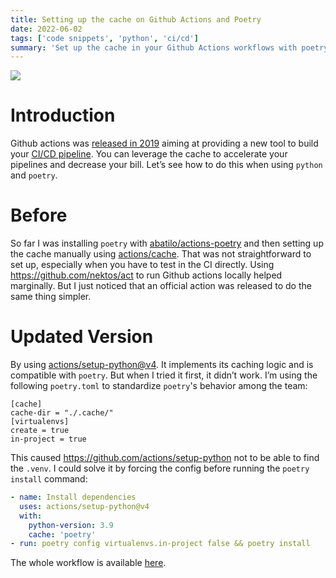```yaml
---
title: Setting up the cache on Github Actions and Poetry
date: 2022-06-02
tags: ['code snippets', 'python', 'ci/cd']
summary: 'Set up the cache in your Github Actions workflows with poetry.'
---
```


![](/static/images/github_actions_poetry_cache/github_actions_poetry_and_cache.png)

# Introduction

Github actions was [released in 2019](https://github.blog/2019-08-08-github-actions-now-supports-ci-cd/#:~:text=We%20hope%20you'll%20try,to%20hear%20what%20you%20think!) aiming at providing a new tool to build your [CI/CD pipeline](https://en.wikipedia.org/wiki/CI/CD). You can leverage the cache to accelerate your pipelines and decrease your bill. Let’s see how to do this when using `python` and `poetry`.

# Before

So far I was installing `poetry` with [abatilo/actions-poetry](https://github.com/abatilo/actions-poetry) and then setting up the cache manually using [actions/cache](https://github.com/actions/cache). That was not straightforward to set up, especially when you have to test in the CI directly. Using https://github.com/nektos/act to run Github actions locally helped marginally. But I just noticed that an official action was released to do the same thing simpler.

# Updated Version

By using [actions/setup-python@v4](https://github.com/actions/setup-python). It implements its caching logic and is compatible with `poetry`. But when I tried it first, it didn’t work. I’m using the following `poetry.toml` to standardize `poetry`'s behavior among the team:

```text
[cache]
cache-dir = "./.cache/"
[virtualenvs]
create = true
in-project = true
```

This caused https://github.com/actions/setup-python not to be able to find the `.venv`. I could solve it by forcing the config before running the `poetry install` command:

```yaml
- name: Install dependencies
  uses: actions/setup-python@v4
  with:
    python-version: 3.9
    cache: 'poetry'
- run: poetry config virtualenvs.in-project false && poetry install
```

The whole workflow is available [here](https://gist.github.com/dhassault/1bd6b16dba0879107846c51b00d62ac6).
